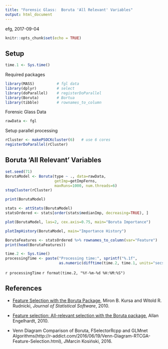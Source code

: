 ```yaml
---
title: "Forensic Glass:  Boruta 'All Relevant' Variables"
output: html_document
---
```


efg, 2017-09-04

```r
knitr::opts_chunk$set(echo = TRUE)
```

## Setup

```r
time.1 <- Sys.time()
```

Required packages

```r
library(MASS)          # fgl data
library(dplyr)         # select
library(doParallel)    # registerDoParallel  
library(Boruta)        # Bortua
library(tibble)        # rownames_to_column  
```

Forensic Glass Data

```r
rawData <- fgl
```

Setup parallel processing

```r
rCluster <- makePSOCKcluster(6)   # use 6 cores
registerDoParallel(rCluster)  
```

## Boruta 'All Relevant' Variables

```r
set.seed(71)
BorutaModel <- Boruta(type ~ ., data=rawData,
                      getImp=getImpFerns,
                      maxRuns=1000, num.threads=6)
stopCluster(rCluster)
```

```r
print(BorutaModel)
```

```r
stats <- attStats(BorutaModel)
statsOrdered <- stats[order(stats$medianImp, decreasing=TRUE), ]

plot(BorutaModel, las=2, cex.axis=0.75, main="Boruta Importance")
```

```r
plotImpHistory(BorutaModel, main="Importance History")
```

```r
BorutaFeatures <- statsOrdered %>% rownames_to_column(var="Feature")
print(head(BorutaFeatures))                                                         
```


```r
time.2 <- Sys.time()
processingTime <- paste("Processing time:", sprintf("%.1f",
                        as.numeric(difftime(time.2, time.1, units="secs"))), "sec\n")
```

`r processingTime`
`r format(time.2, "%Y-%m-%d %H:%M:%S")`        
    
## References

* [Feature Selection with the Boruta Package](https://www.jstatsoft.org/article/view/v036i11/v36i11.pdf), Miron B. Kursa and Witold R. Rudnicki,  *Journal of Statistical Software*, 2010.

* [Feature selection: All-relevant selection with the Boruta package](https://www.r-bloggers.com/feature-selection-all-relevant-selection-with-the-boruta-package/), Allan Engelhardt, 2010.

* Venn Diagram Comparison of Boruta, FSelectorRcpp and GLMnet Algorithms(http://r-addict.com/2016/06/19/Venn-Diagram-RTCGA-Feature-Selection.html), JMarcin Kosiński, 2016.
